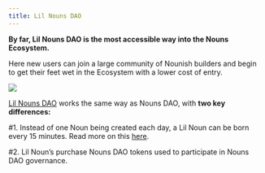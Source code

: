 ```yaml
---
title: Lil Nouns DAO
---
```


**By far, Lil Nouns DAO is the most accessible way into the Nouns Ecosystem.**

Here new users can join a large community of Nounish builders and begin to get their feet wet in the Ecosystem with a lower cost of entry.

![](/assets/lil-nouns-auction-completed.png)

[Lil Nouns DAO](http://www.lilnouns.wtf) works the same way as Nouns DAO, with **two key differences:**

\#1. Instead of one Noun being created each day, a Lil Noun can be born every 15 minutes. Read more on this [here](https://lilnouns.wtf).

\#2. Lil Noun’s purchase Nouns DAO tokens used to participate in Nouns DAO governance.

